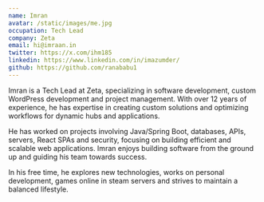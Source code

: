 ```yaml
---
name: Imran
avatar: /static/images/me.jpg
occupation: Tech Lead
company: Zeta
email: hi@imraan.in
twitter: https://x.com/ihm185
linkedin: https://www.linkedin.com/in/imazumder/
github: https://github.com/ranababu1
---
```


Imran is a Tech Lead at Zeta, specializing in software development, custom WordPress development and project management. With over 12 years of experience, he has expertise in creating custom solutions and optimizing workflows for dynamic hubs and applications.

He has worked on projects involving Java/Spring Boot, databases, APIs, servers, React SPAs and security, focusing on building efficient and scalable web applications. Imran enjoys building software from the ground up and guiding his team towards success.

In his free time, he explores new technologies, works on personal development, games online in steam servers and strives to maintain a balanced lifestyle.
